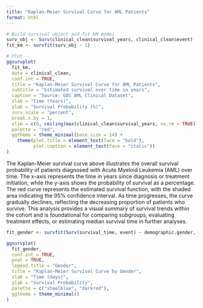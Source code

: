 ```yaml
---
title: "Kaplan-Meier Survival Curve for AML Patients"
format: html
---
```


```r
# Build survival object and fit KM model
surv_obj <- Surv(clinical_clean$survival_years, clinical_clean$event)
fit_km <- survfit(surv_obj ~ 1)

# Plot
ggsurvplot(
  fit_km,
  data = clinical_clean,
  conf.int = TRUE,
  title = "Kaplan-Meier Survival Curve for AML Patients",
  subtitle = "Estimated survival over time in years",
  caption = "Source: GDC AML Clinical Dataset",
  xlab = "Time (Years)",
  ylab = "Survival Probability (%)",
  surv.scale = "percent",
  break.x.by = 1,
  xlim = c(0, ceiling(max(clinical_clean$survival_years, na.rm = TRUE))),
  palette = "red",
  ggtheme = theme_minimal(base_size = 14) +
    theme(plot.title = element_text(face = "bold"),
          plot.caption = element_text(face = "italic"))
)
```
The Kaplan-Meier survival curve above illustrates the overall survival probability of patients diagnosed with Acute Myeloid Leukemia (AML) over time. The x-axis represents the time in years since diagnosis or treatment initiation, while the y-axis shows the probability of survival as a percentage. The red curve represents the estimated survival function, with the shaded area indicating the 95% confidence interval. As time progresses, the curve gradually declines, reflecting the decreasing proportion of patients who survive. This analysis provides a visual summary of survival trends within the cohort and is foundational for comparing subgroups, evaluating treatment effects, or estimating median survival time in further analyses.

```r
fit_gender <- survfit(Surv(survival_time, event) ~ demographic.gender, data = clinical_clean)

ggsurvplot(
  fit_gender, 
  conf.int = TRUE, 
  pval = TRUE,
  legend.title = "Gender",
  title = "Kaplan-Meier Survival Curve by Gender",
  xlab = "Time (days)", 
  ylab = "Survival Probability",
  palette = c("steelblue", "darkred"),
  ggtheme = theme_minimal()
)
```